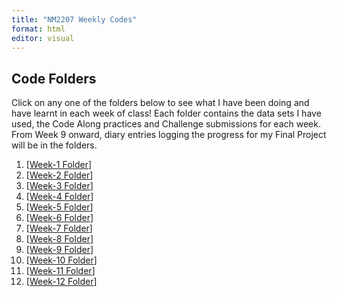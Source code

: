 ```yaml
---
title: "NM2207 Weekly Codes"
format: html
editor: visual
---
```


## Code Folders

Click on any one of the folders below to see what I have been doing and have learnt in each week of class! Each folder contains the data sets I have used, the Code Along practices and Challenge submissions for each week. From Week 9 onward, diary entries logging the progress for my Final Project will be in the folders.

1.  \[[Week-1 Folder](https://github.com/wongzixin/Weekly-content/tree/main/Week-1)\]
2.  \[[Week-2 Folder](https://github.com/wongzixin/Weekly-content/tree/main/Week-2)\]
3.  \[[Week-3 Folder](https://github.com/wongzixin/Weekly-content/tree/main/Week-3)\]
4.  \[[Week-4 Folder](https://github.com/wongzixin/Weekly-content/tree/main/Week-4)\]
5.  \[[Week-5 Folder](https://github.com/wongzixin/Weekly-content/tree/main/Week-5)\]
6.  \[[Week-6 Folder](https://github.com/wongzixin/Weekly-content/tree/main/Week-6)\]
7.  \[[Week-7 Folder](https://github.com/wongzixin/Weekly-content/tree/main/Week-7)\]
8.  \[[Week-8 Folder](https://github.com/wongzixin/Weekly-content/tree/main/Week-8)\]
9.  \[[Week-9 Folder](https://github.com/wongzixin/Weekly-content/tree/main/Week-9)\]
10. \[[Week-10 Folder](https://github.com/wongzixin/Weekly-content/tree/main/Week-10)\]
11. \[[Week-11 Folder](https://github.com/wongzixin/Weekly-content/tree/main/Week-11)\]
12. \[[Week-12 Folder](https://github.com/wongzixin/Weekly-content/tree/main/Week-12)\]
